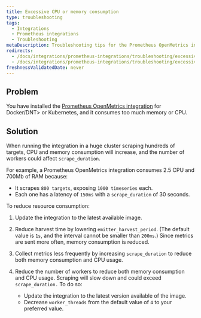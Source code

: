 ```yaml
---
title: Excessive CPU or memory consumption
type: troubleshooting
tags:
  - Integrations
  - Prometheus integrations
  - Troubleshooting
metaDescription: Troubleshooting tips for the Prometheus OpenMetrics integration for <DNT>Docker/DNT> or Kubernetes if no data appears in New Relic's UI.
redirects:
  - /docs/integrations/prometheus-integrations/troubleshooting/excessive-cpu-or-memory-consumption
  - /docs/integrations/prometheus-integrations/troubleshooting/excessive-cpu-or-memory-consumption-prometheus-integration
freshnessValidatedDate: never
---
```


## Problem

You have installed the [Prometheus OpenMetrics integration](/docs/integrations/prometheus-integrations/install-configure-openmetrics/install-update-or-uninstall-your-prometheus-openmetrics-integration) for <DNT>Docker/DNT> or Kubernetes, and it consumes too much memory or CPU.

## Solution

When running the integration in a huge cluster scraping hundreds of targets, CPU and memory consumption will increase, and the number of workers could affect `scrape_duration`.

For example, a Prometheus OpenMetrics integration consumes 2.5 CPU and 700Mb of RAM because:

* It scrapes `800 targets`, exposing `1000 timeseries` each.
* Each one has a latency of `150ms` with a `scrape_duration` of 30 seconds.

To reduce resource consumption:

1. Update the integration to the latest available image.
2. Reduce harvest time by lowering `emitter_harvest_period`. (The default value is `1s`, and the interval cannot be smaller than `200ms`.) Since metrics are sent more often, memory consumption is reduced.
3. Collect metrics less frequently by increasing `scrape_duration` to reduce both memory consumption and CPU usage.
4. Reduce the number of workers to reduce both memory consumption and CPU usage. Scraping will slow down and could exceed `scrape_duration.` To do so:

   * Update the integration to the latest version available of the image.
   * Decrease `worker_threads` from the default value of `4` to your preferred value.
